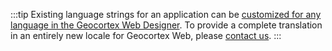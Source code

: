 :::tip
Existing language strings for an application can be [customized for any language in the Geocortex Web Designer](https://docs.geocortex.com/webviewer/latest/admin-help/Default.htm#gwv/internationalization.htm). To provide a complete translation in an entirely new locale for Geocortex Web, please [contact us](https://www.geocortex.com/contact/).
:::
